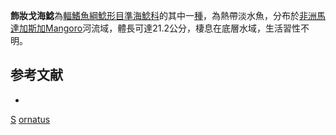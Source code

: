 {{Speciesbox
| taxon = Gogo ornatus
| binomial_authority = [[Ng|Ng]] & [[Sparks|Sparks]], 2005
| status = NE
| status_system = IUCN3.1
}}

'''飾妝戈海鯰'''為[[輻鰭魚綱|輻鰭魚綱]][[鯰形目|鯰形目]][[準海鯰科|準海鯰科]]的其中一[[種|種]]，為熱帶淡水魚，分布於[[非洲|非洲]][[馬達加斯加|馬達加斯加]]Mangoro河流域，體長可達21.2公分，棲息在底層水域，生活習性不明。

==参考文献==
*{{FishBase_species|genus=Gogo|species=ornatus|year=2015|month=5}}

{{Taxonbar|from=Q3757336}}
[[Category:2005年描述的鱼类|S]]
[[Category:戈海鯰屬|ornatus]]
